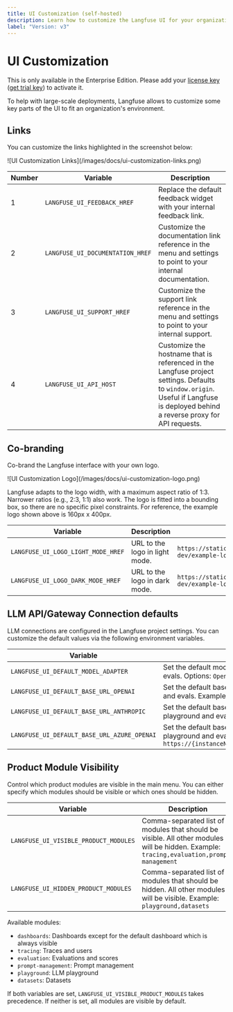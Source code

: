```yaml
---
title: UI Customization (self-hosted)
description: Learn how to customize the Langfuse UI for your organization.
label: "Version: v3"
---
```


# UI Customization

<Callout type="info">

This is only available in the Enterprise Edition. Please add your [license key](/self-hosting/license-key) ([get trial key](/request-trial)) to activate it.

</Callout>

To help with large-scale deployments, Langfuse allows to customize some key parts of the UI to fit an organization's environment.

## Links

You can customize the links highlighted in the screenshot below:

<Frame fullWidth>
  ![UI Customization Links](/images/docs/ui-customization-links.png)
</Frame>

| Number | Variable                         | Description                                                                                                                                                                      |
| ------ | -------------------------------- | -------------------------------------------------------------------------------------------------------------------------------------------------------------------------------- |
| 1      | `LANGFUSE_UI_FEEDBACK_HREF`      | Replace the default feedback widget with your internal feedback link.                                                                                                            |
| 2      | `LANGFUSE_UI_DOCUMENTATION_HREF` | Customize the documentation link reference in the menu and settings to point to your internal documentation.                                                                     |
| 3      | `LANGFUSE_UI_SUPPORT_HREF`       | Customize the support link reference in the menu and settings to point to your internal support.                                                                                 |
| 4      | `LANGFUSE_UI_API_HOST`           | Customize the hostname that is referenced in the Langfuse project settings. Defaults to `window.origin`. Useful if Langfuse is deployed behind a reverse proxy for API requests. |

## Co-branding

Co-brand the Langfuse interface with your own logo.

<Frame>![UI Customization Logo](/images/docs/ui-customization-logo.png)</Frame>

Langfuse adapts to the logo width, with a maximum aspect ratio of 1:3. Narrower ratios (e.g., 2:3, 1:1) also work. The logo is fitted into a bounding box, so there are no specific pixel constraints. For reference, the example logo shown above is 160px x 400px.

| Variable                           | Description                    | Example                                                                |
| ---------------------------------- | ------------------------------ | ---------------------------------------------------------------------- |
| `LANGFUSE_UI_LOGO_LIGHT_MODE_HREF` | URL to the logo in light mode. | `https://static.langfuse.com/langfuse-dev/example-logo-light-mode.png` |
| `LANGFUSE_UI_LOGO_DARK_MODE_HREF`  | URL to the logo in dark mode.  | `https://static.langfuse.com/langfuse-dev/example-logo-dark-mode.png`  |

## LLM API/Gateway Connection defaults

LLM connections are configured in the Langfuse project settings. You can customize the default values via the following environment variables.

| Variable                                    | Description                                                                                                                                          |
| ------------------------------------------- | ---------------------------------------------------------------------------------------------------------------------------------------------------- |
| `LANGFUSE_UI_DEFAULT_MODEL_ADAPTER`         | Set the default model adapter for the LLM playground and evals. Options: `OpenAI`, `Anthropic`, `Azure`. Example: `Anthropic`                        |
| `LANGFUSE_UI_DEFAULT_BASE_URL_OPENAI`       | Set the default base URL for OpenAI API in the LLM playground and evals. Example: `https://api.openai.com/v1`                                        |
| `LANGFUSE_UI_DEFAULT_BASE_URL_ANTHROPIC`    | Set the default base URL for Anthropic API in the LLM playground and evals. Example: `https://api.anthropic.com`                                     |
| `LANGFUSE_UI_DEFAULT_BASE_URL_AZURE_OPENAI` | Set the default base URL for Azure OpenAI API in the LLM playground and evals. Example: `https://{instanceName}.openai.azure.com/openai/deployments` |

## Product Module Visibility

Control which product modules are visible in the main menu. You can either specify which modules should be visible or which ones should be hidden.

| Variable                              | Description                                                                                                                               |
| ------------------------------------- | ----------------------------------------------------------------------------------------------------------------------------------------- |
| `LANGFUSE_UI_VISIBLE_PRODUCT_MODULES` | Comma-separated list of modules that should be visible. All other modules will be hidden. Example: `tracing,evaluation,prompt-management` |
| `LANGFUSE_UI_HIDDEN_PRODUCT_MODULES`  | Comma-separated list of modules that should be hidden. All other modules will be visible. Example: `playground,datasets`                  |

Available modules:

- `dashboards`: Dashboards except for the default dashboard which is always visible
- `tracing`: Traces and users
- `evaluation`: Evaluations and scores
- `prompt-management`: Prompt management
- `playground`: LLM playground
- `datasets`: Datasets

If both variables are set, `LANGFUSE_UI_VISIBLE_PRODUCT_MODULES` takes precedence. If neither is set, all modules are visible by default.
